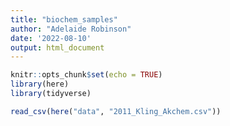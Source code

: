 ```yaml
---
title: "biochem_samples"
author: "Adelaide Robinson"
date: '2022-08-10'
output: html_document
---
```


```r
knitr::opts_chunk$set(echo = TRUE)
library(here)
library(tidyverse)
```

```r
read_csv(here("data", "2011_Kling_Akchem.csv"))
```

